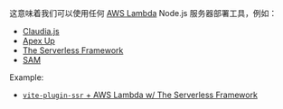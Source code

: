 
<JustANodeServer />

这意味着我们可以使用任何 [AWS Lambda](https://aws.amazon.com/lambda/) Node.js 服务器部署工具，例如：

- [Claudia.js](https://claudiajs.com/)
- [Apex Up](https://github.com/apex/up)
- [The Serverless Framework](https://www.serverless.com/)
- [SAM](https://aws.amazon.com/serverless/sam/)

Example:

- [`vite-plugin-ssr` + AWS Lambda w/ The Serverless Framework](https://github.com/jamesladd/aws-vite-ssr)
